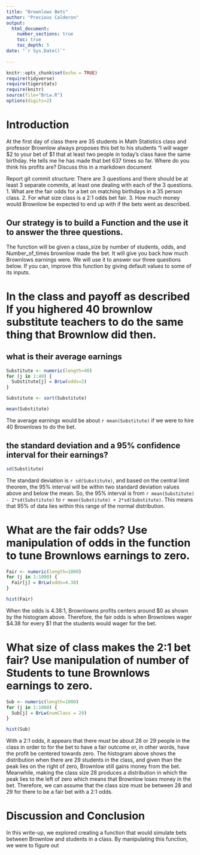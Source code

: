 ```yaml
---
title: "Brownlows Bets"
author: "Precious Calderon"
output: 
  html_document:
    number_sections: true
    toc: true
    toc_depth: 5
date: "`r Sys.Date()`"    
     
---
```

```r
knitr::opts_chunk$set(echo = TRUE)
require(tidyverse)
require(tigerstats)
require(knitr)
source(file="BrLw.R")
options(digits=2)
```


<!-- We recommend you use git branches -- create a separate branch for each major section i.e. Introduction, Methods, Results, Inferential Results, and Discussion and Conclusions - leave the YAML block untouched until the final merge where you put in your own name !-->

# Introduction

<!--In this section you explain what you are trying to show.  Where did the data come from?  What is the research or other question you are trying to answer?!-->

 At the first day of class there are 35 students in Math Statistics class and professor Brownlow always proposes this bet to his students "I will wager $2 to your bet of $1 that at least two people in today's class have  the same birthday.  He tells me he has made that bet 637 times so far. Where do you think his profits are? Discuss this in a markdown document
 
Report git commit structure:
There are 3 questions and there should be at least 3 separate commits, at least one dealing with each of the 3 questions.
1. What are the fair odds for a bet on matching birthdays in a 35 person class.
2. For what size class is a 2:1 odds bet fair.
3. How much money would Brownlow be expected to end up with if the bets went as described.

## Our strategy is to build a Function and the use it to answer the three questions. 

The function will be given a class_size by number of students, odds, and Number_of_times brownlow made the bet.  It will give you back how much Brownlows earnings were. We will use it to answer our three questions below. If you can, improve this function by giving default values to some of its inputs. 

# In the class and payoff as described  If you highered 40 brownlow substitute teachers to do the same thing that Brownlow did then.
## what is their average earnings

```r
Substitute <- numeric(length=40)
for (j in 1:40) {
  Substitute[j] = BrLw(odds=2)
}
```

```r
Substitute <- sort(Substitute)
```

```r
mean(Substitute)
```

The average earnings would be about `r mean(Substitute)` if we were to hire 40 Brownlows to do the bet. 

## the standard deviation and a 95% confidence interval for their earnings?

```r
sd(Substitute)
```

The standard deviation is `r sd(Substitute)`, and based on the central limit theorem, the 95% interval will be within two standard deviation values above and below the mean. So, the 95% interval is from `r mean(Substitute) - 2*sd(Substitute)` to `r mean(Substitute) + 2*sd(Substitute)`. This means that 95% of data lies within this range of the normal distribution. 
 
  
<!--Explain and display your method of coming up with a 95% confidence interval of  professor Brownlows winnings (or losings)-->


# What are the fair odds? Use manipulation of odds in the function to tune Brownlows earnings to zero. 

```r
Fair <- numeric(length=1000)
for (j in 1:1000) {
  Fair[j] = BrLw(odds=4.38)
}
```

```r
hist(Fair)
```

When the odds is 4.38:1, Brownlowns profits centers around $0 as shown by the histogram above. Therefore, the fair odds is when Brownlows wager $4.38 for every $1 that the students would wager for the bet. 



<!--Decide on your methods:  In this section explain the approach you will take to attack the issue --- how will you decide on a likely estimate of professor Brownlow's earnings or losses after 637 bets. Also explain how you construct a 95% confidence interval about your estimate of his winnings !-->



# What size of class makes the 2:1 bet fair?  Use manipulation of number of Students to tune Brownlows earnings to zero.

<!--Explain and display the results of your method of coming up with the estimate of professor Brownlows betting profits!-->

```r
Sub <- numeric(length=1000)
for (j in 1:1000) {
  Sub[j] = BrLw(numClass = 29)
}
```

```r
hist(Sub)
```
  
With a 2:1 odds, it appears that there must be about 28 or 29 people in the class in order to for the bet to have a fair outcome or, in other words, have the profit be centered towards zero. The histogram above shows the distribution when there are 29 students in the class, and given than the peak lies on the right of zero, Brownlow still gains money from the bet. Meanwhile, making the class size 28 produces a distribution in which the peak lies to the left of zero which means that Brownlow loses money in the bet. Therefore, we can assume that the class size must be between 28 and 29 for there to be a fair bet with a 2:1 odds. 




# Discussion and Conclusion

<!--Discussion and conclusion here.  If professor Brownlow is consistantly making or losing money how could he change his payout so that his profits center on zero?  Also discuss what size his class should be in order to have his current scheme balance at zero profit.!-->

In this write-up, we explored creating a function that would simulate bets between Brownlow and students in a class. By manipulating this function, we were to figure out 



